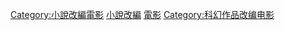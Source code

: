 [[Category:小說改編電影|Category:小說改編電影]]
[[Category:科幻片|小說改編]]
[[Category:科幻小說|電影]]
[[Category:科幻作品改编电影|Category:科幻作品改编电影]]